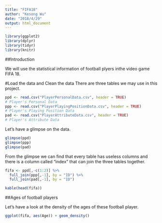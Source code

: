 ```yaml
---
title: "FIFA18"
author: "Kesong Wu"
date: "2018/4/29"
output: html_document
---
```


```r
library(ggplot2)
library(dplyr)
library(tidyr)
library(knitr)
```

##Introduction

We will use the statistical information of football plyers inthe video game FIFA 18.

#Load the data and Clean the data
There are three tables we may use in this project.
```r
ppd <- read.csv("PlayerPersonalData.csv", header = TRUE)
# Player's Personal Data
ppp <- read.csv("PlayerPlayingPositionData.csv", header = TRUE)
# Player's Playing Position Data
pad <- read.csv("PlayerAttributeData.csv", header = TRUE)
# Player's Attribute Data
```

Let's have a glimpse on the data.
```r
glimpse(ppd)
glimpse(ppp)
glimpse(pad)
```

From the glimpse we can find that every table has useless columns and there is a column called "index" that can join the three tables together.
```r
fifa <- ppd[,-c(1:2)] %>%
  full_join(ppp[,-1], by = "ID") %>%
  full_join(pad[,-1], by = "ID")

kable(head(fifa))
```

##Ages of football players

Let's have a look at the density of the ages of these football player.
```r
ggplot(fifa, aes(Age)) + geom_density()
```